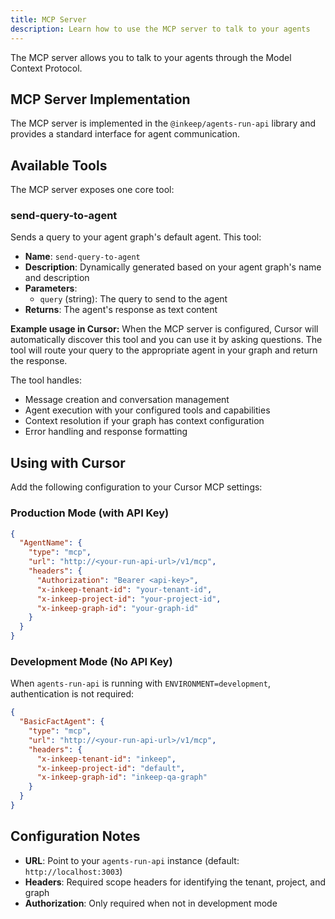 ```yaml
---
title: MCP Server
description: Learn how to use the MCP server to talk to your agents
---
```


The MCP server allows you to talk to your agents through the Model Context Protocol.

## MCP Server Implementation

The MCP server is implemented in the `@inkeep/agents-run-api` library and provides a standard interface for agent communication.

## Available Tools

The MCP server exposes one core tool:

### send-query-to-agent

Sends a query to your agent graph's default agent. This tool:

- **Name**: `send-query-to-agent`  
- **Description**: Dynamically generated based on your agent graph's name and description
- **Parameters**: 
  - `query` (string): The query to send to the agent
- **Returns**: The agent's response as text content

**Example usage in Cursor:**
When the MCP server is configured, Cursor will automatically discover this tool and you can use it by asking questions. The tool will route your query to the appropriate agent in your graph and return the response.

The tool handles:
- Message creation and conversation management
- Agent execution with your configured tools and capabilities  
- Context resolution if your graph has context configuration
- Error handling and response formatting

## Using with Cursor

Add the following configuration to your Cursor MCP settings:

### Production Mode (with API Key)

```json
{
  "AgentName": {
    "type": "mcp",
    "url": "http://<your-run-api-url>/v1/mcp",
    "headers": {
      "Authorization": "Bearer <api-key>",
      "x-inkeep-tenant-id": "your-tenant-id",
      "x-inkeep-project-id": "your-project-id",
      "x-inkeep-graph-id": "your-graph-id"
    }
  }
}
```

### Development Mode (No API Key)

When `agents-run-api` is running with `ENVIRONMENT=development`, authentication is not required:

```json
{
  "BasicFactAgent": {
    "type": "mcp",
    "url": "http://<your-run-api-url>/v1/mcp",
    "headers": {
      "x-inkeep-tenant-id": "inkeep",
      "x-inkeep-project-id": "default",
      "x-inkeep-graph-id": "inkeep-qa-graph"
    }
  }
}
```

## Configuration Notes

- **URL**: Point to your `agents-run-api` instance (default: `http://localhost:3003`)
- **Headers**: Required scope headers for identifying the tenant, project, and graph
- **Authorization**: Only required when not in development mode